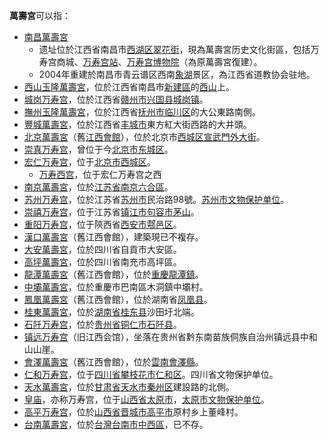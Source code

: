 {{Disambig|cat=三字建築物消歧義}}
'''萬壽宮'''可以指：

*[[南昌萬壽宮|南昌萬壽宮]]
**遗址位於江西省南昌市[[西湖区_(南昌市)|西湖区]][[翠花街|翠花街]]，現為萬壽宮历史文化街區，包括万寿宫商城、[[万寿宫站|万寿宫站]]、[[南昌市民俗博物馆|万寿宫博物院]]（為原萬壽宮復建）。
**2004年重建於南昌市青云谱区西南[[象湖|象湖]]景区，為江西省道教协会驻地。
*[[玉隆万寿宫|西山玉隆萬壽宮]]，位於江西省南昌市[[新建区|新建區]]的[[西山|西山]]上。
*[[城岗镇#城岗万寿宫|城岗万寿宫]]，位於江西省[[赣州市|赣州市]][[兴国县|兴国县]][[城岗镇|城岗镇]]。
*[[抚州玉隆万寿宫|撫州玉隆萬壽宮]]，位於江西省[[抚州市|抚州市]][[临川区|临川区]]的大公東路南側。
*[[豐城萬壽宮|豐城萬壽宮]]，位於江西省[[丰城市|丰城市]]東方紅大街西路的大井頭。
*[[北京萬壽宮|北京萬壽宮]]（舊[[江西会馆|江西會館]]），位於北京市[[西城区|西城区]][[宣武门外大街|宣武門外大街]]。
*[[崇真万寿宫|崇真万寿宫]]，曾位于今[[北京市|北京市]][[东城区_(北京市)|东城区]]。
*[[宏仁万寿宫|宏仁万寿宫]]，位于[[北京市|北京市]][[西城区|西城区]]。
**[[万寿西宫|万寿西宫]]，位于宏仁万寿宫之西
*[[南京萬壽宮|南京萬壽宮]]，位於[[江苏省|江苏省]][[南京|南京]][[六合區|六合區]]。
*[[苏州万寿宫|苏州万寿宫]]，位於江苏省[[苏州市|苏州市]]民治路98號。[[苏州市文物保护单位|苏州市文物保护单位]]。
*[[茅山道院#崇禧万寿宫|崇禧万寿宫]]，位于江苏省[[镇江市|镇江市]][[句容市|句容市]][[茅山#崇禧万寿宫|茅山]]。
*[[重阳宫|重阳万寿宫]]，位于陝西省[[西安市|西安市]][[鄠邑区|鄠邑区]]。
*[[漢口萬壽宮|漢口萬壽宮]]（舊江西會館），建築現已不複存。
*[[大安萬壽宮|大安萬壽宮]]，位於四川省自貢市大安區。
*[[高坪萬壽宮|高坪萬壽宮]]，位於四川省南充市高坪區。
*[[龍潭萬壽宮|龍潭萬壽宮]]（舊江西會館），位於[[重慶|重慶]][[龍潭鎮|龍潭鎮]]。
*[[中壩萬壽宮|中壩萬壽宮]]，位於重慶市巴南區木洞鎮中壩村。
*[[鳳凰萬壽宮|鳳凰萬壽宮]]（舊江西會館），位於湖南省[[凤凰县|凤凰县]]。
*[[桂東萬壽宮|桂東萬壽宮]]，位於[[湖南省|湖南省]][[桂东县|桂东县]]沙田圩北端。
*[[石阡万寿宫|石阡万寿宫]]，位於[[贵州省|贵州省]][[铜仁市|铜仁市]][[石阡县|石阡县]]。
*[[镇远万寿宫|镇远万寿宫]]（旧江西会馆），坐落在贵州省黔东南苗族侗族自治州镇远县中和山山崖。
*[[會澤萬壽宮|會澤萬壽宮]]（舊江西會館），位於[[雲南|雲南]][[會澤縣|會澤縣]]。
*[[仁和万寿宫|仁和万寿宫]]，位于[[四川省|四川省]][[攀枝花市|攀枝花市]][[仁和区|仁和区]]。四川省文物保护单位。
*[[天水萬壽宮|天水萬壽宮]]，位於[[甘肃省|甘肃省]][[天水市|天水市]][[秦州区|秦州区]]建設路的北側。
*[[皇庙|皇庙]]，亦称万寿宫，位于[[山西省|山西省]][[太原市|太原市]]，[[太原市文物保护单位|太原市文物保护单位]]。
*[[高平万寿宫|高平万寿宫]]，位於[[山西省|山西省]][[晋城市|晋城市]][[高平市|高平市]]原村乡上董峰村。
*[[臺南地方法院院長宿舍|台南萬壽宮]]，位於[[臺灣|台灣]][[臺南市|台南市]][[中西區_(台灣)|中西區]]，已不存。